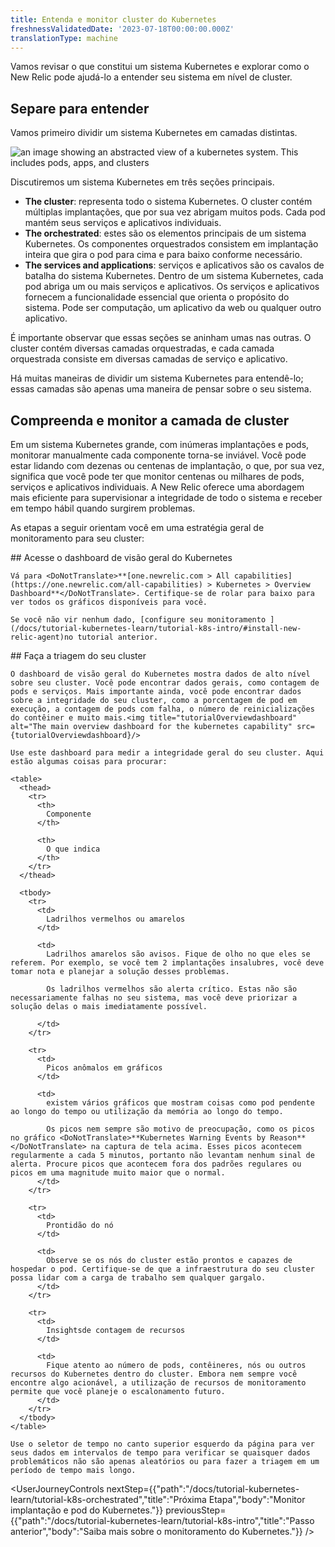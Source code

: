 ```yaml
---
title: Entenda e monitor cluster do Kubernetes
freshnessValidatedDate: '2023-07-18T00:00:00.000Z'
translationType: machine
---
```





Vamos revisar o que constitui um sistema Kubernetes e explorar como o New Relic pode ajudá-lo a entender seu sistema em nível de cluster.

## Separe para entender

Vamos primeiro dividir um sistema Kubernetes em camadas distintas.

<img
  title="k8sDiagramContext"
  alt="an image showing an abstracted view of a kubernetes system. This includes pods, apps, and clusters"
  src={k8sDiagramContext}
/>

Discutiremos um sistema Kubernetes em três seções principais.

* <DoNotTranslate>**The cluster**</DoNotTranslate>: representa todo o sistema Kubernetes. O cluster contém múltiplas implantações, que por sua vez abrigam muitos pods. Cada pod mantém seus serviços e aplicativos individuais.
* <DoNotTranslate>**The orchestrated**</DoNotTranslate>: estes são os elementos principais de um sistema Kubernetes. Os componentes orquestrados consistem em implantação inteira que gira o pod para cima e para baixo conforme necessário.
* <DoNotTranslate>**The services and applications**</DoNotTranslate>: serviços e aplicativos são os cavalos de batalha do sistema Kubernetes. Dentro de um sistema Kubernetes, cada pod abriga um ou mais serviços e aplicativos. Os serviços e aplicativos fornecem a funcionalidade essencial que orienta o propósito do sistema. Pode ser computação, um aplicativo da web ou qualquer outro aplicativo.

É importante observar que essas seções se aninham umas nas outras. O cluster contém diversas camadas orquestradas, e cada camada orquestrada consiste em diversas camadas de serviço e aplicativo.

<Callout variant="important">
  Há muitas maneiras de dividir um sistema Kubernetes para entendê-lo; essas camadas são apenas uma maneira de pensar sobre o seu sistema.
</Callout>

## Compreenda e monitor a camada de cluster

Em um sistema Kubernetes grande, com inúmeras implantações e pods, monitorar manualmente cada componente torna-se inviável. Você pode estar lidando com dezenas ou centenas de implantação, o que, por sua vez, significa que você pode ter que monitor centenas ou milhares de pods, serviços e aplicativos individuais. A New Relic oferece uma abordagem mais eficiente para supervisionar a integridade de todo o sistema e receber <InlinePopover type="alerts"/>em tempo hábil quando surgirem problemas.

As etapas a seguir orientam você em uma estratégia geral de monitoramento para seu cluster:

<Steps>
  <Step>
    ## Acesse o dashboard de visão geral do Kubernetes

    Vá para <DoNotTranslate>**[one.newrelic.com > All capabilities](https://one.newrelic.com/all-capabilities) > Kubernetes > Overview Dashboard**</DoNotTranslate>. Certifique-se de rolar para baixo para ver todos os gráficos disponíveis para você.

    Se você não vir nenhum dado, [configure seu monitoramento ](/docs/tutorial-kubernetes-learn/tutorial-k8s-intro/#install-new-relic-agent)no tutorial anterior.
  </Step>

  <Step>
    ## Faça a triagem do seu cluster

    O dashboard de visão geral do Kubernetes mostra dados de alto nível sobre seu cluster. Você pode encontrar dados gerais, como contagem de pods e serviços. Mais importante ainda, você pode encontrar dados sobre a integridade do seu cluster, como a porcentagem de pod em execução, a contagem de pods com falha, o número de reinicializações do contêiner e muito mais.<img title="tutorialOverviewdashboard" alt="The main overview dashboard for the kubernetes capability" src={tutorialOverviewdashboard}/>

    Use este dashboard para medir a integridade geral do seu cluster. Aqui estão algumas coisas para procurar:

    <table>
      <thead>
        <tr>
          <th>
            Componente
          </th>

          <th>
            O que indica
          </th>
        </tr>
      </thead>

      <tbody>
        <tr>
          <td>
            Ladrilhos vermelhos ou amarelos
          </td>

          <td>
            Ladrilhos amarelos são avisos. Fique de olho no que eles se referem. Por exemplo, se você tem 2 implantações insalubres, você deve tomar nota e planejar a solução desses problemas.

            Os ladrilhos vermelhos são alerta crítico. Estas não são necessariamente falhas no seu sistema, mas você deve priorizar a solução delas o mais imediatamente possível.  

          </td>
        </tr>

        <tr>
          <td>
            Picos anômalos em gráficos
          </td>

          <td>
            existem vários gráficos que mostram coisas como pod pendente ao longo do tempo ou utilização da memória ao longo do tempo.

            Os picos nem sempre são motivo de preocupação, como os picos no gráfico <DoNotTranslate>**Kubernetes Warning Events by Reason**</DoNotTranslate> na captura de tela acima. Esses picos acontecem regularmente a cada 5 minutos, portanto não levantam nenhum sinal de alerta. Procure picos que acontecem fora dos padrões regulares ou picos em uma magnitude muito maior que o normal.
          </td>
        </tr>

        <tr>
          <td>
            Prontidão do nó
          </td>

          <td>
            Observe se os nós do cluster estão prontos e capazes de hospedar o pod. Certifique-se de que a infraestrutura do seu cluster possa lidar com a carga de trabalho sem qualquer gargalo.
          </td>
        </tr>

        <tr>
          <td>
            Insightsde contagem de recursos
          </td>

          <td>
            Fique atento ao número de pods, contêineres, nós ou outros recursos do Kubernetes dentro do cluster. Embora nem sempre você encontre algo acionável, a utilização de recursos de monitoramento permite que você planeje o escalonamento futuro.
          </td>
        </tr>
      </tbody>
    </table>

    Use o seletor de tempo no canto superior esquerdo da página para ver seus dados em intervalos de tempo para verificar se quaisquer dados problemáticos não são apenas aleatórios ou para fazer a triagem em um período de tempo mais longo.
  </Step>
</Steps>

<UserJourneyControls
  nextStep={{"path":"/docs/tutorial-kubernetes-learn/tutorial-k8s-orchestrated","title":"Próxima Etapa","body":"Monitor implantação e pod do Kubernetes."}}
  previousStep={{"path":"/docs/tutorial-kubernetes-learn/tutorial-k8s-intro","title":"Passo anterior","body":"Saiba mais sobre o monitoramento do Kubernetes."}}
/>